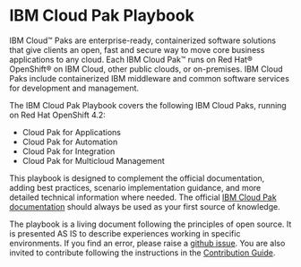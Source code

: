 # IBM Cloud Pak Playbook

IBM Cloud™ Paks are enterprise-ready, containerized software solutions that give clients an open, fast and secure way to move core business applications to any cloud. Each IBM Cloud Pak™ runs on Red Hat® OpenShift® on IBM Cloud, other public clouds, or on-premises. IBM Cloud Paks include containerized IBM middleware and common software services for development and management.

The IBM Cloud Pak Playbook covers the following IBM Cloud Paks, running on Red Hat OpenShift 4.2:

- Cloud Pak for Applications
- Cloud Pak for Automation
- Cloud Pak for Integration
- Cloud Pak for Multicloud Management

This playbook is designed to complement the official documentation, 
adding best practices, scenario implementation guidance, and more 
detailed technical information where needed. The official 
[IBM Cloud Pak documentation](https://www.ibm.com/support/knowledgecenter) 
should always be used as your first source of knowledge.

The playbook is a living document following the principles of open source. It is presented AS IS to describe experiences working in specific environments. 
If you find an error, please raise a [github issue](https://github.com/ibm-cloud-architecture/cloudpak8s/issues). 
You are also invited to contribute following the instructions in the [Contribution Guide](https://ocp42.cloudpak8s.io/contribute/).